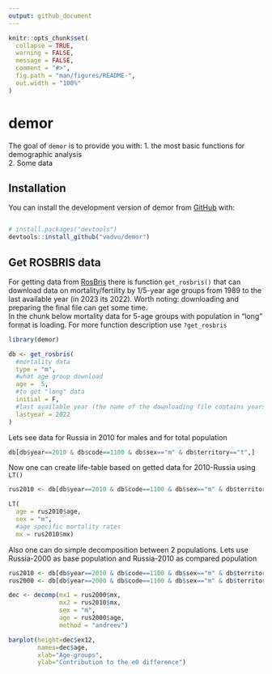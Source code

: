```yaml
---
output: github_document
---
```


<!-- README.md is generated from README.Rmd. Please edit that file -->

```r
knitr::opts_chunk$set(
  collapse = TRUE,
  warning = FALSE, 
  message = FALSE,
  comment = "#>",
  fig.path = "man/figures/README-",
  out.width = "100%"
)
```

# demor

<!-- badges: start -->
<!-- badges: end -->

The goal of `demor` is to provide you with:
1. the most basic functions for demographic analysis    
2. Some data

## Installation

You can install the development version of demor from [GitHub](https://github.com/) with:

``` r

# install.packages("devtools")
devtools::install_github("vadvu/demor")

```

## Get ROSBRIS data

For getting data from [RosBris](http://demogr.nes.ru/index.php/ru/demogr_indicat/data) there is function `get_rosbris()` that can download 
data on mortality/fertility by 1/5-year age groups from 1989 to the last available year (in 2023 its 2022).
Worth noting: downloading and preparing the final file can get some time.    
In the chunk below mortality data for 5-age groups with population in "long" format is loading. For more function description use `?get_rosbris` 

```r
library(demor)

db <- get_rosbris(
  #mortality data
  type = "m",
  #what age group download
  age =  5,
  #to get "long" data
  initial = F,
  #last available year (the name of the downloading file contains years, so for the downloading the last year is required)
  lastyear = 2022
)
```

Lets see data for Russia in 2010 for males and for total population

```r
db[db$year==2010 & db$code==1100 & db$sex=="m" & db$territory=="t",]
```

Now one can create life-table based on getted data for 2010-Russia using `LT()`
```r
rus2010 <- db[db$year==2010 & db$code==1100 & db$sex=="m" & db$territory=="t",]

LT(
  age = rus2010$age, 
  sex = "m", 
  #age specific mortality rates
  mx = rus2010$mx)
```

Also one can do simple decomposition between 2 populations. Lets use Russia-2000 as base population and Russia-2010 as compared population
```r
rus2010 <- db[db$year==2010 & db$code==1100 & db$sex=="m" & db$territory=="t",]
rus2000 <- db[db$year==2000 & db$code==1100 & db$sex=="m" & db$territory=="t",]

dec <- decomp(mx1 = rus2000$mx, 
              mx2 = rus2010$mx, 
              sex = "m", 
              age = rus2000$age, 
              method = "andreev")

barplot(height=dec$ex12, 
        names=dec$age,
        xlab="Age-groups", 
        ylab="Сontribution to the e0 difference")
```






